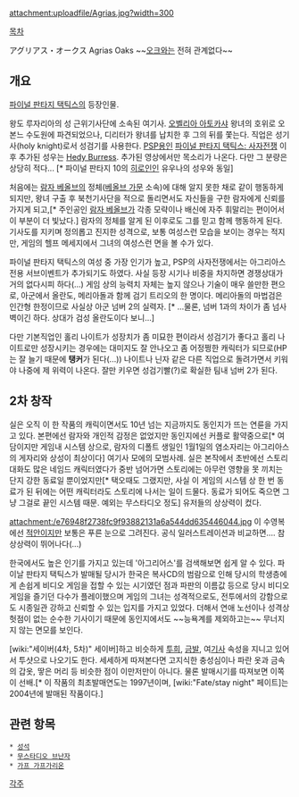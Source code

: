 attachment:uploadfile/Agrias.jpg?width=300

[[목차]]

アグリアス・オークス
Agrias Oaks
~~[[오크]]와는 전혀 관계없다~~

== 개요 ==
[[파이널 판타지 택틱스]]의 등장인물.

왕도 루자리아의 성 근위기사단에 소속된 여기사. [[오벨리아 아토카샤]] 왕녀의 호위로 오본느 수도원에 파견되었으나, 디리터가 왕녀를 납치한 후 그의 뒤를 쫓는다. 직업은 성기사(holy knight)로서 성검기를 사용한다. [[PSP]]용인 [[파이널 판타지 택틱스: 사자전쟁]] 이후 추가된 성우는 [http://en.wikipedia.org/wiki/Hedy_Burress Hedy Burress]. 추가된 영상에서만 목소리가 나온다. 다만 그 분량은 상당히 적다... [* 파이널 판타지 10의 [[히로인]]인 유우나의 성우와 동일]

처음에는 [[람자 베올브]]의 정체([[베올브 가문]] 소속)에 대해 알지 못한 채로 같이 행동하게 되지만, 왕녀 구출 후 북천기사단을 적으로 돌리면서도 자신들을 구한 람자에게 신뢰를 가지게 되고,[* 주인공인 [[람자 베올브]]가 각종 모략이나 배신에 자주 휘말리는 편이어서 이 부분이 더 빛났다.] 람자의 정체를 알게 된 이후로도 그를 믿고 함께 행동하게 된다. 기사도를 지키며 정의롭고 진지한 성격으로, 보통 여성스런 모습을 보이는 경우는 적지만, 게임의 헬프 메세지에서 그녀의 여성스런 면을 볼 수가 있다.

파이널 판타지 택틱스의 여성 중 가장 인기가 높고, PSP의 사자전쟁에서는 아그리아스 전용 서브이벤트가 추가되기도 하였다. 사실 등장 시기나 비중을 차지하면 경쟁상대가 거의 없다시피 하다(...) 게임 상의 능력치 자체는 높지 않으나 기술이 매우 쓸만한 편으로, 아군에서 올란도, 메리아돌과 함께 검기 트리오의 한 명이다. 메리아돌의 마법검은 인간형 한정이므로 사실상 아군 넘버 2의 실력자. [* ...물론, 넘버 1과의 차이가 좀 넘사벽이긴 하다. 상대가 검성 올란도이다 보니...] 

다만 기본직업인 홀리 나이트가 성장치가 좀 미묘한 편이라서 성검기가 좋다고 홀리 나이트로만 성장시키는 경우에는 대미지도 잘 안나오고 좀 어정쩡한 캐릭터가 되므로(HP는 잘 늘기 때문에 '''탱커'''가 된다(...)) 나이트나 닌자 같은 다른 직업으로 돌려가면서 키워야 나중에 제 위력이 나온다. 잘만 키우면 성검기빨(?)로 확실한 팀내 넘버 2가 된다.

== 2차 창작 ==
실은 오직 이 한 작품의 캐릭이면서도 10년 넘는 지금까지도 동인지가 뜨는 연륜을 가지고 있다. 본편에선 람자와 개인적 감정은 없었지만 동인지에선 커플로 활약중으로[* 여담이지만 게임내 시스템 상으로, 람자의 디폴트 생일인 1월1일의 염소자리는 아그리아스의 게자리와 상성이 최상이다] 여기사 모에의 모범사례. 실은 본작에서 초반에선 스토리대화도 많은 네임드 캐릭터였다가 중반 넘어가면 스토리에는 아무런 영향을 못 끼치는 단지 강한 동료일 뿐이었지만[* 택오때도 그랬지만, 사실 이 게임의 시스템 상 한 번 동료가 된 뒤에는 어떤 캐릭터라도 스토리에 나서는 일이 드물다. 동료가 되어도 죽으면 그냥 그걸로 끝인 시스템 때문. 예외는 무스타디오 정도] 유저들의 상상력이 컸다.

attachment:/e76948f2738fc9f93882131a6a544dd635446044.jpg
이 수영복에선 [[적안]]이지만 보통은 푸른 눈으로 그려진다. 공식 일러스트레이션과 비교하면.... 참 상상력이 뛰어나다(...)

한국에서도 높은 인기를 가지고 있는데 '아그리어스'를 검색해보면 쉽게 알 수 있다. 파이날 판타지 택틱스가 발매될 당시가 한국은 복사CD의 범람으로 인해 당시의 학생층에게 손쉽게 비디오 게임을 접할 수 있는 시기였던 점과 파판의 이름값 등으로 당시 비디오 게임을 즐기던 다수가 플레이했으며 게임의 그녀는 성격적으로도, 전투에서의 강함으로도 시종일관 강하고 신뢰할 수 있는 입지를 가지고 있었다. 더해서 연애 노선이나 성격상 헛점이 없는 순수한 기사이기 때문에 동인지에서도 ~~능욕계를 제외하고는~~ 무너지지 않는 면모를 보인다.

[wiki:"세이버(4차, 5차)" 세이버]하고 비슷하게 [[투희]], [[금발]], 여[[기사]] 속성을 지니고 있어서 투샷으로 나오기도 한다. 세세하게 따져본다면 고지식한 충성심이나 파란 옷과 금속의 갑옷, 땋은 머리 등 비슷한 점이 이만저만이 아니다. 물론 발매시기를 따져보면 이쪽이 선배.[* 이 작품의 최초발매연도는 1997년이며, [wiki:"Fate/stay night" 페이트]는 2004년에 발매된 작품이다.]

== 관련 항목 ==
 * [[성석]]
 * [[무스타디오 브난자]]
 * [[가프 가프가리온]]

[[각주]]
